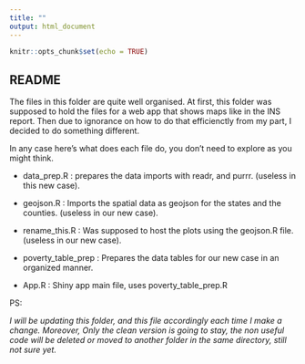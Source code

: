 ```yaml
---
title: ""
output: html_document
---
```


```r
knitr::opts_chunk$set(echo = TRUE)
```

## README

The files in this folder are quite well organised. At first, this folder was supposed to hold the files for a web app that shows maps like in the INS report. Then due to ignorance on how to do that efficienctly from my part, I decided to do something different. 

In any case here's what does each file do, you don't need to explore as you might think.

* data_prep.R : prepares the data imports with readr, and purrr. (useless in this new case).

* geojson.R : Imports the spatial data as geojson for the states and the counties. (useless in our new case).

* rename_this.R : Was supposed to host the plots using the geojson.R file. (useless in our new case).

* poverty_table_prep : Prepares the data tables for our new case in an organized manner.

* App.R : Shiny app main file, uses poverty_table_prep.R


PS: 

*I will be updating this folder, and this file accordingly each time I make a change. Moreover, Only the clean version is going to stay, the non useful code will be deleted or moved to another folder in the same directory, still not sure yet.* 
